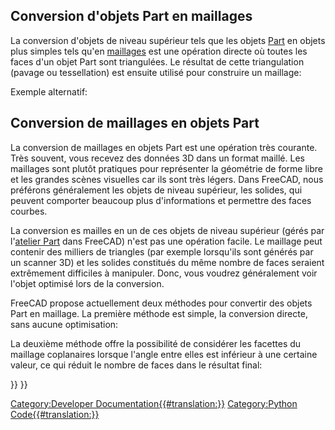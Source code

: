 <languages/>

{{TOCright}}

<span id="Convert_Part_objects_to_meshes"></span>
== Conversion d'objets Part en maillages ==

La conversion d'objets de niveau supérieur tels que les objets [[Part_Workbench/fr|Part]] en objets plus simples tels qu'en [[Mesh_Workbench/fr|maillages]] est une opération directe où toutes les faces d'un objet Part sont triangulées. Le résultat de cette triangulation (pavage ou tessellation) est ensuite utilisé pour construire un maillage:

{{Code|code=
import Mesh

obj = FreeCADGui.Selection.getSelection()[0] # a Part object must be preselected
shp = obj.Shape
faces = []

triangles = shp.tessellate(1) # the number represents the precision of the tessellation
for tri in triangles[1]:
    face = []
    for i in tri:
        face.append(triangles[0][i])
    faces.append(face)

m = Mesh.Mesh(faces)
Mesh.show(m)
}}

Exemple alternatif:

{{Code|code=
import Mesh
import MeshPart

obj = FreeCADGui.Selection.getSelection()[0] # a Part object must be preselected
shp = obj.Shape

mesh = FreeCAD.ActiveDocument.addObject("Mesh::Feature", "Mesh")
mesh.Mesh = MeshPart.meshFromShape(
        Shape=shp,
        LinearDeflection=0.01,
        AngularDeflection=0.025,
        Relative=False)
}}

<span id="Convert_meshes_to_Part_objects"></span>
== Conversion de maillages en objets Part ==

La conversion de maillages en objets Part est une opération très courante. Très souvent, vous recevez des données 3D dans un format maillé. Les maillages sont plutôt pratiques pour représenter la géométrie de forme libre et les grandes scènes visuelles car ils sont très légers. Dans FreeCAD, nous préférons généralement les objets de niveau supérieur, les solides, qui peuvent comporter beaucoup plus d'informations et permettre des faces courbes.

La conversion es mailles en un de ces objets de niveau supérieur (gérés par l'[[Part_Workbench/fr|atelier Part]] dans FreeCAD) n'est pas une opération facile. Le maillage peut contenir des milliers de triangles (par exemple lorsqu'ils sont générés par un scanner 3D) et les solides constitués du même nombre de faces seraient extrêmement difficiles à manipuler. Donc, vous voudrez généralement voir l'objet optimisé lors de la conversion.

FreeCAD propose actuellement deux méthodes pour convertir des objets Part en maillage. La première méthode est simple, la conversion directe, sans aucune optimisation:

{{Code|code=
import Mesh
import Part

mesh = Mesh.createTorus()
shape = Part.Shape()
shape.makeShapeFromMesh(mesh.Topology, 0.05) # the second arg is the tolerance for sewing
solid = Part.makeSolid(shape)
Part.show(solid)
}}

La deuxième méthode offre la possibilité de considérer les facettes du maillage coplanaires lorsque l'angle entre elles est inférieur à une certaine valeur, ce qui réduit le nombre de faces dans le résultat final:

{{Code|code=
import Mesh
import Part
import MeshPart

obj = FreeCADGui.Selection.getSelection()[0] # a Mesh object must be preselected
mesh = obj.Mesh
segments = mesh.getPlanarSegments(0.00001) # use rather strict tolerance here
faces = []

for i in segments:
    if len(i) > 0:
        # a segment can have inner holes
        wires = MeshPart.wireFromSegment(mesh, i)
        # we assume that the exterior boundary is that one with the biggest bounding box
        if len(wires) > 0:
            ext = None
            max_length=0
            for i in wires:
                if i.BoundBox.DiagonalLength > max_length:
                    max_length = i.BoundBox.DiagonalLength
                    ext = i

            wires.remove(ext)
            # all interior wires mark a hole and must reverse their orientation, otherwise Part.Face fails
            for i in wires:
                i.reverse()

            # make sure that the exterior wires comes as first in the list
            wires.insert(0, ext)
            faces.append(Part.Face(wires))

solid = Part.Solid(Part.Shell(faces))
Part.show(solid)
}}


{{Powerdocnavi{{#translation:}}}}
[[Category:Developer Documentation{{#translation:}}]]
[[Category:Python Code{{#translation:}}]]
{{Mesh Tools navi{{#translation:}}}}